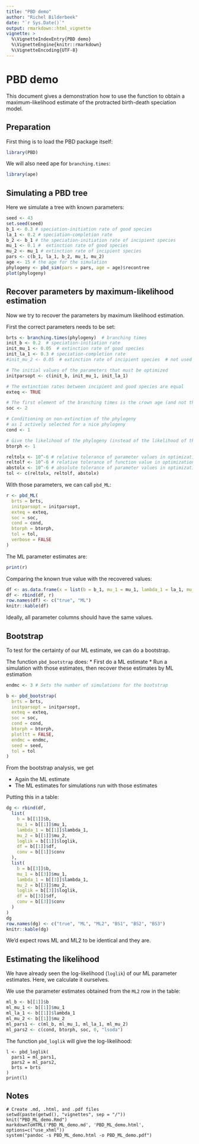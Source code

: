 ```yaml
---
title: "PBD demo"
author: "Richel Bilderbeek"
date: "`r Sys.Date()`"
output: rmarkdown::html_vignette
vignette: >
  %\VignetteIndexEntry{PBD demo}
  %\VignetteEngine{knitr::rmarkdown}
  %\VignetteEncoding{UTF-8}
---
```


# PBD demo

This document gives a demonstration how to use 
the function to obtain a maximum-likelihood estimate
of the protracted birth-death speciation model.

## Preparation

First thing is to load the PBD package itself:

```r
library(PBD)
```

We will also need ape for `branching.times`:

```r
library(ape)
```

## Simulating a PBD tree

Here we simulate a tree with known parameters:

```r
seed <- 43
set.seed(seed)
b_1 <- 0.3 # speciation-initiation rate of good species
la_1 <- 0.2 # speciation-completion rate
b_2 <- b_1 # the speciation-initiation rate of incipient species
mu_1 <- 0.1 #  extinction rate of good species
mu_2 <- mu_1 # extinction rate of incipient species 
pars <- c(b_1, la_1, b_2, mu_1, mu_2)
age <- 15 # the age for the simulation 
phylogeny <- pbd_sim(pars = pars, age = age)$recontree
plot(phylogeny)
```

## Recover parameters by maximum-likelihood estimation

Now we try to recover the parameters by maximum likelihood estimation.

First the correct parameters needs to be set:

```r
brts <- branching.times(phylogeny)  # branching times
init_b <- 0.2  # speciation-initiation rate
init_mu_1 <- 0.05  # extinction rate of good species
init_la_1 <- 0.3 # speciation-completion rate
#init_mu_2 <- 0.05  # extinction rate of incipient species  # not used

# The initial values of the parameters that must be optimized
initparsopt <- c(init_b, init_mu_1, init_la_1)

# The extinction rates between incipient and good species are equal
exteq <- TRUE

# The first element of the branching times is the crown age (and not the stem age)
soc <- 2

# Conditioning on non-extinction of the phylogeny
# as I actively selected for a nice phylogeny
cond <- 1

# Give the likelihood of the phylogeny (instead of the likelihood of the branching times)
btorph <- 1

reltolx <- 10^-6 # relative tolerance of parameter values in optimization
reltolf <- 10^-6 # relative tolerance of function value in optimization
abstolx <- 10^-6 # absolute tolerance of parameter values in optimization 
tol <- c(reltolx, reltolf, abstolx)
```

With those parameters, we can call `pbd_ML`:

```r
r <- pbd_ML(
  brts = brts,
  initparsopt = initparsopt, 
  exteq = exteq,
  soc = soc, 
  cond = cond,
  btorph = btorph,
  tol = tol,
  verbose = FALSE
)
```

The ML parameter estimates are:

```r
print(r)
```

Comparing the known true value with the recovered values:

```r
df <- as.data.frame(x = list(b = b_1, mu_1 = mu_1, lambda_1 = la_1, mu_2 = mu_2,  loglik = NA, df = NA, conv = NA))
df <- rbind(df, r)
row.names(df) <- c("true", "ML")
knitr::kable(df)
```

Ideally, all parameter columns should have the same values.

## Bootstrap 

To test for the certainty of our ML estimate, we can do a bootstrap.

The function `pbd_bootstrap` does:
 * First do a ML estimate
 * Run a simulation with those estimates, then recover these estimates by ML estimation

```r

endmc <- 3 # Sets the number of simulations for the bootstrap

b <- pbd_bootstrap(
  brts = brts,
  initparsopt = initparsopt, 
  exteq = exteq,
  soc = soc, 
  cond = cond,
  btorph = btorph,
  plotltt = FALSE,
  endmc = endmc,
  seed = seed,
  tol = tol
)
```

From the bootstrap analysis, we get 

 * Again the ML estimate
 * The ML estimates for simulations run with those estimates

Putting this in a table:

```r
dg <- rbind(df, 
  list(
    b = b[[1]]$b, 
    mu_1 = b[[1]]$mu_1, 
    lambda_1 = b[[1]]$lambda_1, 
    mu_2 = b[[1]]$mu_2,
    loglik = b[[1]]$loglik,
    df = b[[1]]$df,
    conv = b[[1]]$conv
  ),
  list(
    b = b[[3]]$b, 
    mu_1 = b[[3]]$mu_1, 
    lambda_1 = b[[3]]$lambda_1, 
    mu_2 = b[[3]]$mu_2,
    loglik = b[[3]]$loglik,
    df = b[[3]]$df,
    conv = b[[3]]$conv
  )
)
dg
row.names(dg) <- c("true", "ML", "ML2", "BS1", "BS2", "BS3")
knitr::kable(dg)
```

We'd expect rows ML and ML2 to be identical and they are.

## Estimating the likelihood

We have already seen the log-likelihood (`loglik`) of our ML 
parameter estimates. Here, we calculate it ourselves.

We use the parameter estimates obtained from the `ML2` row in the table:

```r
ml_b <- b[[1]]$b
ml_mu_1 <- b[[1]]$mu_1
ml_la_1 <- b[[1]]$lambda_1
ml_mu_2 <- b[[1]]$mu_2
ml_pars1 <- c(ml_b, ml_mu_1, ml_la_1, ml_mu_2)
ml_pars2 <- c(cond, btorph, soc, 0, "lsoda")
```

The function `pbd_loglik` will give the log-likelihood:

```
l <- pbd_loglik(
  pars1 = ml_pars1,
  pars2 = ml_pars2,
  brts = brts
)
print(l)
```

## Notes

```
# Create .md, .html, and .pdf files
setwd(paste(getwd(), "vignettes", sep = "/"))
knit("PBD_ML_demo.Rmd")
markdownToHTML('PBD_ML_demo.md', 'PBD_ML_demo.html', options=c("use_xhml"))
system("pandoc -s PBD_ML_demo.html -o PBD_ML_demo.pdf")
```
